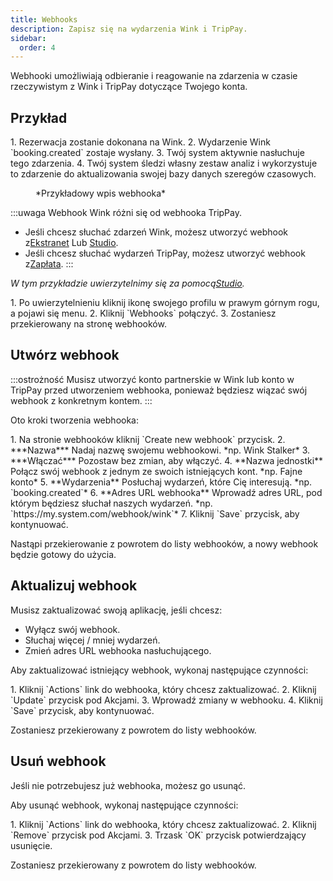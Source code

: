 ```yaml
---
title: Webhooks
description: Zapisz się na wydarzenia Wink i TripPay.
sidebar:
  order: 4
---
```


Webhooki umożliwiają odbieranie i reagowanie na zdarzenia w czasie rzeczywistym z Wink i TripPay dotyczące Twojego konta.

## Przykład

<Steps>
  1. Rezerwacja zostanie dokonana na Wink.
  2. Wydarzenie Wink `booking.created` zostaje wysłany.
  3. Twój system aktywnie nasłuchuje tego zdarzenia.
  4. Twój system śledzi własny zestaw analiz i wykorzystuje to zdarzenie do aktualizowania swojej bazy danych szeregów czasowych.
</Steps>


<figure>
  <CloudinaryImage width="350" height="215" resize="scale" quality="best" alt="Przykładowy webhook" src="academy/webhook" errorImage="noimage_opaque_nyrtl0.png" />

  <figcaption>*Przykładowy wpis webhooka*</figcaption>
</figure>


:::uwaga
Webhook Wink różni się od webhooka TripPay.

* Jeśli chcesz słuchać zdarzeń Wink, możesz utworzyć webhook z[Ekstranet](https://extranet.wink.travel) Lub [Studio](https://studio.wink.travel).
* Jeśli chcesz słuchać wydarzeń TripPay, możesz utworzyć webhook z[Zapłata](https://pay.wink.travel).
  :::

*W tym przykładzie uwierzytelnimy się za pomocą[Studio](https://studio.wink.travel).*

<Steps>
  1. Po uwierzytelnieniu kliknij ikonę swojego profilu w prawym górnym rogu, a pojawi się menu.
  2. Kliknij `Webhooks` połączyć.
  3. Zostaniesz przekierowany na stronę webhooków.
</Steps>


## Utwórz webhook

:::ostrożność
Musisz utworzyć konto partnerskie w Wink lub konto w TripPay przed utworzeniem webhooka, ponieważ będziesz wiązać swój webhook z konkretnym kontem.
:::

Oto kroki tworzenia webhooka:

<Steps>
  1. Na stronie webhooków kliknij `Create new webhook` przycisk.
  2. ***Nazwa*** Nadaj nazwę swojemu webhookowi. *np. Wink Stalker*
  3. ***Włączać*** Pozostaw bez zmian, aby włączyć.
  4. **Nazwa jednostki** Połącz swój webhook z jednym ze swoich istniejących kont. *np. Fajne konto*
  5. **Wydarzenia** Posłuchaj wydarzeń, które Cię interesują. *np. `booking.created`*
  6. **Adres URL webhooka** Wprowadź adres URL, pod którym będziesz słuchał naszych wydarzeń. *np. `https://my.system.com/webhook/wink`*
  7. Kliknij `Save` przycisk, aby kontynuować.
</Steps>


Nastąpi przekierowanie z powrotem do listy webhooków, a nowy webhook będzie gotowy do użycia.

## Aktualizuj webhook

Musisz zaktualizować swoją aplikację, jeśli chcesz:

* Wyłącz swój webhook.
* Słuchaj więcej / mniej wydarzeń.
* Zmień adres URL webhooka nasłuchującego.

Aby zaktualizować istniejący webhook, wykonaj następujące czynności:

<Steps>
  1. Kliknij `Actions` link do webhooka, który chcesz zaktualizować.
  2. Kliknij `Update` przycisk pod Akcjami.
  3. Wprowadź zmiany w webhooku.
  4. Kliknij `Save` przycisk, aby kontynuować.
</Steps>


Zostaniesz przekierowany z powrotem do listy webhooków.

## Usuń webhook

Jeśli nie potrzebujesz już webhooka, możesz go usunąć.

Aby usunąć webhook, wykonaj następujące czynności:

<Steps>
  1. Kliknij `Actions` link do webhooka, który chcesz zaktualizować.
  2. Kliknij `Remove` przycisk pod Akcjami.
  3. Trzask `OK` przycisk potwierdzający usunięcie.
</Steps>


Zostaniesz przekierowany z powrotem do listy webhooków.

